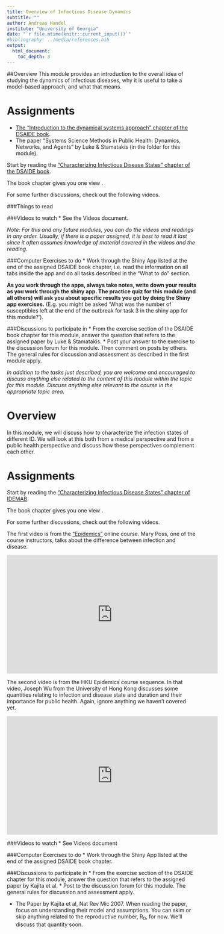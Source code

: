 ```yaml
---
title: Overview of Infectious Disease Dynamics  
subtitle: ""
author: Andreas Handel
institute: "University of Georgia"
date: "`r file.mtime(knitr::current_input())`"
#bibliography: ../media/references.bib
output: 
  html_document:
    toc_depth: 3
---
```




##Overview
This module provides an introduction to the overall idea of studying the dynamics of infectious diseases, why it is useful to take a model-based approach, and what that means. 


# Assignments



* [The "Introduction to the dynamical systems approach" chapter of the DSAIDE book](https://ahgroup.github.io/DSAIDEbook). 
* The paper "Systems Science Methods in Public Health: Dynamics, Networks, and Agents" by Luke & Stamatakis (in the folder for this module).


Start by reading the ["Characterizing Infectious Disease States" chapter of the DSAIDE book](https://ahgroup.github.io/DSAIDEbook/characterizing-infectious-disease-states.html). 

The book chapter gives you one view .

For some further discussions, check out the following videos. 


###Things to read

###Videos to watch 
* See the Videos document.

_Note: For this and any future modules, you can do the videos and readings in any order. Usually, if there is a paper assigned, it is best to read it last since it often assumes knowledge of material covered in the videos and the reading._

###Computer Exercises to do
* Work through the Shiny App listed at the end of the assigned DSAIDE book chapter, i.e. read the information on all tabs inside the app and do all tasks described in the "What to do" section. 

__As you work through the apps, always take notes, write down your results as you work through the shiny app. The practice quiz for this module (and all others) will ask you about specific results you got by doing the Shiny app exercises.__ (E.g. you might be asked 'What was the number of susceptibles left at the end of the outbreak for task 3 in the shiny app for this module?').  

###Discussions to participate in
* From the exercise section of the DSAIDE book chapter for this module, answer the question that refers to the assigned paper by Luke & Stamatakis. 
* Post your answer to the exercise to the discussion forum for this module. Then comment on posts by others. The general rules for discussion and assessment as described in the first module apply.

_In addition to the tasks just described, you are welcome and encouraged to discuss anything else related to the content of this module within the topic for this module. Discuss anything else relevant to the course in the appropriate topic area._


# Overview
In this module, we will discuss how to characterize the infection states of different ID. We will look at this both from a medical perspective and from a public health perspective and discuss how these perspectives complement each other. 


# Assignments

Start by reading the ["Characterizing Infectious Disease States" chapter of IDEMAB](https://andreashandel.github.io/IDEMAbook/characterizing-infectious-disease-states.html). 

The book chapter gives you one view .

For some further discussions, check out the following videos. 

The first video is from the ["Epidemics"](https://www.coursera.org/learn/epidemics) online course. Mary Poss, one of the course instructors, talks about the difference between infection and disease.

<p><iframe width="560" height="315" src="https://www.youtube.com/embed/feurlFtWIsM" frameborder="0" allowfullscreen></iframe></p>

The second video is from the HKU Epidemics course sequence. In that video, Joseph Wu from the University of Hong Kong discusses some quantities relating to infection and disease state and duration and their importance for public health. Again, ignore anything we haven't covered yet.

<p><iframe width="560" height="315" src="https://www.youtube.com/embed/z9EItIxkaVs" frameborder="0" allowfullscreen></iframe></p>





###Videos to watch
* See Videos document

###Computer Exercises to do
* Work through the Shiny App listed at the end of the assigned DSAIDE book chapter.  

###Discussions to participate in
* From the exercise section of the DSAIDE chapter for this module, answer the question that refers to the assigned paper by Kajita et al.
* Post to the discussion forum for this module. The general rules for discussion and assessment apply.

* The Paper by Kajita et al, Nat Rev Mic 2007. When reading the paper, focus on understanding their model and assumptions. You can skim or skip anything related to the reproductive number, R~0~, for now. We'll discuss that quantity soon.


